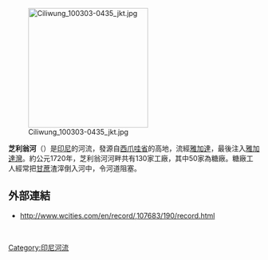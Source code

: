 [[File:Ciliwung_100303-0435_jkt.jpg|240px]]

'''芝利翁河'''（{{lang-id|Ciliwung}}）是[[印尼|印尼]]的河流，發源自[[西爪哇省|西爪哇省]]的高地，流經[[雅加達|雅加達]]，最後注入[[雅加達灣|雅加達灣]]。約公元1720年，芝利翁河河畔共有130家工廠，其中50家為糖廠。糖廠工人經常把[[甘蔗|甘蔗]]渣滓倒入河中，令河道阻塞。

==外部連結==
{{stack begin}}
{{Commonscat|Ciliwung River}}
{{stack end}}
* http://www.wcities.com/en/record/,107683/190/record.html {{Wayback|url=http://www.wcities.com/en/record/,107683/190/record.html |date=20080202090636 }}

<br>
{{Indonesia-stub}}

[[Category:印尼河流|Category:印尼河流]]